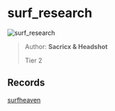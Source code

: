 
# surf_research

![surf_research](https://raw.githubusercontent.com/Sayt123/SurfMapPics/Maps-and-bonuses/csgo/surf_research.jpg)

> Author: **Sacricx & Headshot**
>
> Tier 2

## Records

[surfheaven](https://surfheaven.eu/map/surf_research)
